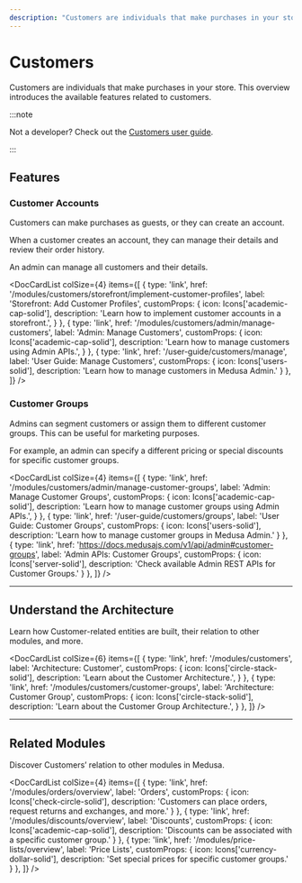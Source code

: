 ```yaml
---
description: "Customers are individuals that make purchases in your store. Learn about the available features and guides."
---
```



# Customers

Customers are individuals that make purchases in your store. This overview introduces the available features related to customers.

:::note

Not a developer? Check out the [Customers user guide](../../user-guide/customers/index.md).

:::

## Features

### Customer Accounts

Customers can make purchases as guests, or they can create an account.

When a customer creates an account, they can manage their details and review their order history.

An admin can manage all customers and their details.

<DocCardList colSize={4} items={[
  {
    type: 'link',
    href: '/modules/customers/storefront/implement-customer-profiles',
    label: 'Storefront: Add Customer Profiles',
    customProps: {
      icon: Icons['academic-cap-solid'],
      description: 'Learn how to implement customer accounts in a storefront.',
    }
  },
  {
    type: 'link',
    href: '/modules/customers/admin/manage-customers',
    label: 'Admin: Manage Customers',
    customProps: {
      icon: Icons['academic-cap-solid'],
      description: 'Learn how to manage customers using Admin APIs.',
    }
  },
  {
    type: 'link',
    href: '/user-guide/customers/manage',
    label: 'User Guide: Manage Customers',
    customProps: {
      icon: Icons['users-solid'],
      description: 'Learn how to manage customers in Medusa Admin.'
    }
  },
]} />

### Customer Groups

Admins can segment customers or assign them to different customer groups. This can be useful for marketing purposes.

For example, an admin can specify a different pricing or special discounts for specific customer groups.

<DocCardList colSize={4} items={[
  {
    type: 'link',
    href: '/modules/customers/admin/manage-customer-groups',
    label: 'Admin: Manage Customer Groups',
    customProps: {
      icon: Icons['academic-cap-solid'],
      description: 'Learn how to manage customer groups using Admin APIs.',
    }
  },
  {
    type: 'link',
    href: '/user-guide/customers/groups',
    label: 'User Guide: Customer Groups',
    customProps: {
      icon: Icons['users-solid'],
      description: 'Learn how to manage customer groups in Medusa Admin.'
    }
  },
  {
    type: 'link',
    href: 'https://docs.medusajs.com/v1/api/admin#customer-groups',
    label: 'Admin APIs: Customer Groups',
    customProps: {
      icon: Icons['server-solid'],
      description: 'Check available Admin REST APIs for Customer Groups.'
    }
  },
]} />

---

## Understand the Architecture

Learn how Customer-related entities are built, their relation to other modules, and more.

<DocCardList colSize={6} items={[
  {
    type: 'link',
    href: '/modules/customers',
    label: 'Architecture: Customer',
    customProps: {
      icon: Icons['circle-stack-solid'],
      description: 'Learn about the Customer Architecture.',
    }
  },
  {
    type: 'link',
    href: '/modules/customers/customer-groups',
    label: 'Architecture: Customer Group',
    customProps: {
      icon: Icons['circle-stack-solid'],
      description: 'Learn about the Customer Group Architecture.',
    }
  },
]} />

---

## Related Modules

Discover Customers’ relation to other modules in Medusa.

<DocCardList colSize={4} items={[
  {
    type: 'link',
    href: '/modules/orders/overview',
    label: 'Orders',
    customProps: {
      icon: Icons['check-circle-solid'],
      description: 'Customers can place orders, request returns and exchanges, and more.'
    }
  },
  {
    type: 'link',
    href: '/modules/discounts/overview',
    label: 'Discounts',
    customProps: {
      icon: Icons['academic-cap-solid'],
      description: 'Discounts can be associated with a specific customer group.'
    }
  },
  {
    type: 'link',
    href: '/modules/price-lists/overview',
    label: 'Price Lists',
    customProps: {
      icon: Icons['currency-dollar-solid'],
      description: 'Set special prices for specific customer groups.'
    }
  },
]} />